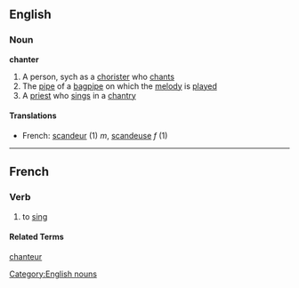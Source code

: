 ==English==
===Noun===
'''chanter'''
#A person, sych as a [[chorister]] who [[chant]]s
#The [[pipe]] of a [[bagpipe]] on which the [[melody]] is [[played]]
#A [[priest]] who [[sing]]s in a [[chantry]]
[[Category:English nouns]]
====Translations====
*French: [[scandeur]] (1) ''m'', [[scandeuse]] ''f'' (1)

----
==French==
{{Fr-conj-er|chant|avoir}}
===Verb===
# to [[sing]]
====Related Terms====
[[chanteur]]